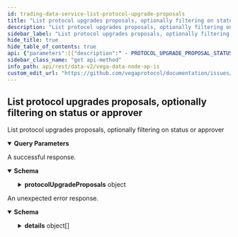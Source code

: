 ```yaml
---
id: trading-data-service-list-protocol-upgrade-proposals
title: "List protocol upgrades proposals, optionally filtering on status or approver"
description: "List protocol upgrades proposals, optionally filtering on status or approver"
sidebar_label: "List protocol upgrades proposals, optionally filtering on status or approver"
hide_title: true
hide_table_of_contents: true
api: {"parameters":[{"description":" - PROTOCOL_UPGRADE_PROPOSAL_STATUS_PENDING: The proposal is pending\n - PROTOCOL_UPGRADE_PROPOSAL_STATUS_APPROVED: The proposal is approved\n - PROTOCOL_UPGRADE_PROPOSAL_STATUS_REJECTED: The proposal is rejected","in":"query","name":"status","required":false,"schema":{"default":"PROTOCOL_UPGRADE_PROPOSAL_STATUS_UNSPECIFIED","enum":["PROTOCOL_UPGRADE_PROPOSAL_STATUS_UNSPECIFIED","PROTOCOL_UPGRADE_PROPOSAL_STATUS_PENDING","PROTOCOL_UPGRADE_PROPOSAL_STATUS_APPROVED","PROTOCOL_UPGRADE_PROPOSAL_STATUS_REJECTED"],"type":"string"}},{"in":"query","name":"approvedBy","required":false,"schema":{"type":"string"}},{"in":"query","name":"pagination.first","required":false,"schema":{"format":"int32","type":"integer"}},{"in":"query","name":"pagination.after","required":false,"schema":{"type":"string"}},{"in":"query","name":"pagination.last","required":false,"schema":{"format":"int32","type":"integer"}},{"in":"query","name":"pagination.before","required":false,"schema":{"type":"string"}},{"description":"Newest records first, older records last, default is true.","in":"query","name":"pagination.newestFirst","required":false,"schema":{"type":"boolean"}}],"responses":{"200":{"content":{"application/json":{"schema":{"properties":{"protocolUpgradeProposals":{"description":"A page of protocol upgrade proposals, with page information.","properties":{"edges":{"items":{"properties":{"cursor":{"type":"string"},"node":{"properties":{"approvers":{"items":{"type":"string"},"title":"tendermint validators that have agreed to the upgrade","type":"array"},"status":{"title":"the status of the proposal","default":"PROTOCOL_UPGRADE_PROPOSAL_STATUS_UNSPECIFIED","enum":["PROTOCOL_UPGRADE_PROPOSAL_STATUS_UNSPECIFIED","PROTOCOL_UPGRADE_PROPOSAL_STATUS_PENDING","PROTOCOL_UPGRADE_PROPOSAL_STATUS_APPROVED","PROTOCOL_UPGRADE_PROPOSAL_STATUS_REJECTED"],"type":"string"},"upgradeBlockHeight":{"format":"uint64","title":"The block height at which to perform the upgrade","type":"string"},"vegaReleaseTag":{"title":"the release tag for the vega binary","type":"string"}},"type":"object"}},"title":"A protocol upgrade proposal, along with a cursor","type":"object"},"type":"array"},"pageInfo":{"properties":{"endCursor":{"type":"string"},"hasNextPage":{"type":"boolean"},"hasPreviousPage":{"type":"boolean"},"startCursor":{"type":"string"}},"title":"Page information for cursor based pagination","type":"object"}},"type":"object"}},"title":"Reponse type from a ListProtocolUpgradeProposals RPC call; a paginated list of protocol upgrade proposals","type":"object"}}},"description":"A successful response."},"default":{"content":{"application/json":{"schema":{"properties":{"code":{"format":"int32","type":"integer"},"details":{"items":{"additionalProperties":{},"properties":{"@type":{"type":"string"}},"type":"object"},"type":"array"},"message":{"type":"string"}},"type":"object"}}},"description":"An unexpected error response."}},"tags":["TradingDataService"],"operationId":"TradingDataService_ListProtocolUpgradeProposals","description":"List protocol upgrades proposals, optionally filtering on status or approver","method":"get","path":"/api/v2/upgrade/proposals","servers":[{"url":"https://api.n06.testnet.vega.xyz","description":"n06 (data node)"},{"url":"https://api.n08.testnet.vega.xyz","description":"n08 (data node)"},{"url":"https://api.n11.testnet.vega.xyz","description":"n11 (data node)"},{"url":"https://api.n12.testnet.vega.xyz","description":"n12 (data node)"}],"info":{"title":"Vega data node APIs","version":"v0.65.1"},"postman":{"name":"List protocol upgrades proposals, optionally filtering on status or approver","description":{"type":"text/plain"},"url":{"path":["api","v2","upgrade","proposals"],"host":["{{baseUrl}}"],"query":[{"disabled":false,"description":{"content":" - PROTOCOL_UPGRADE_PROPOSAL_STATUS_PENDING: The proposal is pending\n - PROTOCOL_UPGRADE_PROPOSAL_STATUS_APPROVED: The proposal is approved\n - PROTOCOL_UPGRADE_PROPOSAL_STATUS_REJECTED: The proposal is rejected","type":"text/plain"},"key":"status","value":""},{"disabled":false,"key":"approvedBy","value":""},{"disabled":false,"key":"pagination.first","value":""},{"disabled":false,"key":"pagination.after","value":""},{"disabled":false,"key":"pagination.last","value":""},{"disabled":false,"key":"pagination.before","value":""},{"disabled":false,"description":{"content":"Newest records first, older records last, default is true.","type":"text/plain"},"key":"pagination.newestFirst","value":""}],"variable":[]},"header":[{"key":"Accept","value":"application/json"}],"method":"GET"}}
sidebar_class_name: "get api-method"
info_path: api/rest/data-v2/vega-data-node-ap-is
custom_edit_url: "https://github.com/vegaprotocol/documentation/issues/new?labels=documentation&title=[Documentation] Requesting changes to 'List protocol upgrades proposals, optionally filtering on status or approver' (trading-data-service-list-protocol-upgrade-proposals)"
---
```



## List protocol upgrades proposals, optionally filtering on status or approver



List protocol upgrades proposals, optionally filtering on status or approver

<details style={{"marginBottom":"1rem"}} data-collapsed={false} open={true}><summary style={{}}><strong>Query Parameters</strong></summary><div><ul><ParamsItem className={"paramsItem"} param={{"description":" - PROTOCOL_UPGRADE_PROPOSAL_STATUS_PENDING: The proposal is pending\n - PROTOCOL_UPGRADE_PROPOSAL_STATUS_APPROVED: The proposal is approved\n - PROTOCOL_UPGRADE_PROPOSAL_STATUS_REJECTED: The proposal is rejected","in":"query","name":"status","required":false,"schema":{"default":"PROTOCOL_UPGRADE_PROPOSAL_STATUS_UNSPECIFIED","enum":["PROTOCOL_UPGRADE_PROPOSAL_STATUS_UNSPECIFIED","PROTOCOL_UPGRADE_PROPOSAL_STATUS_PENDING","PROTOCOL_UPGRADE_PROPOSAL_STATUS_APPROVED","PROTOCOL_UPGRADE_PROPOSAL_STATUS_REJECTED"],"type":"string"}}}></ParamsItem><ParamsItem className={"paramsItem"} param={{"in":"query","name":"approvedBy","required":false,"schema":{"type":"string"}}}></ParamsItem><ParamsItem className={"paramsItem"} param={{"in":"query","name":"pagination.first","required":false,"schema":{"format":"int32","type":"integer"}}}></ParamsItem><ParamsItem className={"paramsItem"} param={{"in":"query","name":"pagination.after","required":false,"schema":{"type":"string"}}}></ParamsItem><ParamsItem className={"paramsItem"} param={{"in":"query","name":"pagination.last","required":false,"schema":{"format":"int32","type":"integer"}}}></ParamsItem><ParamsItem className={"paramsItem"} param={{"in":"query","name":"pagination.before","required":false,"schema":{"type":"string"}}}></ParamsItem><ParamsItem className={"paramsItem"} param={{"description":"Newest records first, older records last, default is true.","in":"query","name":"pagination.newestFirst","required":false,"schema":{"type":"boolean"}}}></ParamsItem></ul></div></details><div><ApiTabs><TabItem label={"200"} value={"200"}><div>

A successful response.

</div><div><MimeTabs schemaType={"response"}><TabItem label={"application/json"} value={"application/json"}><SchemaTabs><TabItem label={"Schema"} value={"Schema"}><details style={{}} data-collapsed={false} open={true}><summary style={{"textAlign":"left"}}><strong>Schema</strong></summary><div style={{"textAlign":"left","marginLeft":"1rem"}}></div><ul style={{"marginLeft":"1rem"}}><SchemaItem collapsible={true} className={"schemaItem"}><details style={{}}><summary style={{}}><strong>protocolUpgradeProposals</strong><span style={{"opacity":"0.6"}}> object</span></summary><div style={{"marginLeft":"1rem"}}><div style={{"marginTop":".5rem","marginBottom":".5rem"}}>

A page of protocol upgrade proposals, with page information.

</div><SchemaItem collapsible={true} className={"schemaItem"}><details style={{}}><summary style={{}}><strong>edges</strong><span style={{"opacity":"0.6"}}> object[]</span></summary><div style={{"marginLeft":"1rem"}}><SchemaItem collapsible={false} name={"cursor"} required={false} schemaDescription={undefined} schemaName={"string"} qualifierMessage={undefined} defaultValue={undefined}></SchemaItem><SchemaItem collapsible={true} className={"schemaItem"}><details style={{}}><summary style={{}}><strong>node</strong><span style={{"opacity":"0.6"}}> object</span></summary><div style={{"marginLeft":"1rem"}}><SchemaItem collapsible={false} name={"approvers"} required={false} schemaDescription={undefined} schemaName={"string[]"} qualifierMessage={undefined} defaultValue={undefined}></SchemaItem><SchemaItem collapsible={false} name={"status"} required={false} schemaDescription={undefined} schemaName={"the status of the proposal"} qualifierMessage={"**Possible values:** [`PROTOCOL_UPGRADE_PROPOSAL_STATUS_UNSPECIFIED`, `PROTOCOL_UPGRADE_PROPOSAL_STATUS_PENDING`, `PROTOCOL_UPGRADE_PROPOSAL_STATUS_APPROVED`, `PROTOCOL_UPGRADE_PROPOSAL_STATUS_REJECTED`]"} defaultValue={"PROTOCOL_UPGRADE_PROPOSAL_STATUS_UNSPECIFIED"}></SchemaItem><SchemaItem collapsible={false} name={"upgradeBlockHeight"} required={false} schemaDescription={undefined} schemaName={"uint64"} qualifierMessage={undefined} defaultValue={undefined}></SchemaItem><SchemaItem collapsible={false} name={"vegaReleaseTag"} required={false} schemaDescription={undefined} schemaName={"the release tag for the vega binary"} qualifierMessage={undefined} defaultValue={undefined}></SchemaItem></div></details></SchemaItem></div></details></SchemaItem><SchemaItem collapsible={true} className={"schemaItem"}><details style={{}}><summary style={{}}><strong>pageInfo</strong><span style={{"opacity":"0.6"}}> object</span></summary><div style={{"marginLeft":"1rem"}}><SchemaItem collapsible={false} name={"endCursor"} required={false} schemaDescription={undefined} schemaName={"string"} qualifierMessage={undefined} defaultValue={undefined}></SchemaItem><SchemaItem collapsible={false} name={"hasNextPage"} required={false} schemaDescription={undefined} schemaName={"boolean"} qualifierMessage={undefined} defaultValue={undefined}></SchemaItem><SchemaItem collapsible={false} name={"hasPreviousPage"} required={false} schemaDescription={undefined} schemaName={"boolean"} qualifierMessage={undefined} defaultValue={undefined}></SchemaItem><SchemaItem collapsible={false} name={"startCursor"} required={false} schemaDescription={undefined} schemaName={"string"} qualifierMessage={undefined} defaultValue={undefined}></SchemaItem></div></details></SchemaItem></div></details></SchemaItem></ul></details></TabItem><TabItem label={"Example (from schema)"} value={"Example (from schema)"}><ResponseSamples responseExample={"{\n  \"protocolUpgradeProposals\": {\n    \"edges\": [\n      {\n        \"cursor\": \"string\",\n        \"node\": {\n          \"approvers\": [\n            \"string\"\n          ],\n          \"status\": \"PROTOCOL_UPGRADE_PROPOSAL_STATUS_UNSPECIFIED\",\n          \"upgradeBlockHeight\": \"string\",\n          \"vegaReleaseTag\": \"string\"\n        }\n      }\n    ],\n    \"pageInfo\": {\n      \"endCursor\": \"string\",\n      \"hasNextPage\": true,\n      \"hasPreviousPage\": true,\n      \"startCursor\": \"string\"\n    }\n  }\n}"} language={"json"}></ResponseSamples></TabItem></SchemaTabs></TabItem></MimeTabs></div></TabItem><TabItem label={"default"} value={"default"}><div>

An unexpected error response.

</div><div><MimeTabs schemaType={"response"}><TabItem label={"application/json"} value={"application/json"}><SchemaTabs><TabItem label={"Schema"} value={"Schema"}><details style={{}} data-collapsed={false} open={true}><summary style={{"textAlign":"left"}}><strong>Schema</strong></summary><div style={{"textAlign":"left","marginLeft":"1rem"}}></div><ul style={{"marginLeft":"1rem"}}><SchemaItem collapsible={false} name={"code"} required={false} schemaDescription={undefined} schemaName={"int32"} qualifierMessage={undefined} defaultValue={undefined}></SchemaItem><SchemaItem collapsible={true} className={"schemaItem"}><details style={{}}><summary style={{}}><strong>details</strong><span style={{"opacity":"0.6"}}> object[]</span></summary><div style={{"marginLeft":"1rem"}}><SchemaItem collapsible={false} name={"@type"} required={false} schemaDescription={undefined} schemaName={"string"} qualifierMessage={undefined} defaultValue={undefined}></SchemaItem></div></details></SchemaItem><SchemaItem collapsible={false} name={"message"} required={false} schemaDescription={undefined} schemaName={"string"} qualifierMessage={undefined} defaultValue={undefined}></SchemaItem></ul></details></TabItem><TabItem label={"Example (from schema)"} value={"Example (from schema)"}><ResponseSamples responseExample={"{\n  \"code\": 0,\n  \"details\": [\n    {\n      \"@type\": \"string\"\n    }\n  ],\n  \"message\": \"string\"\n}"} language={"json"}></ResponseSamples></TabItem></SchemaTabs></TabItem></MimeTabs></div></TabItem></ApiTabs></div>
